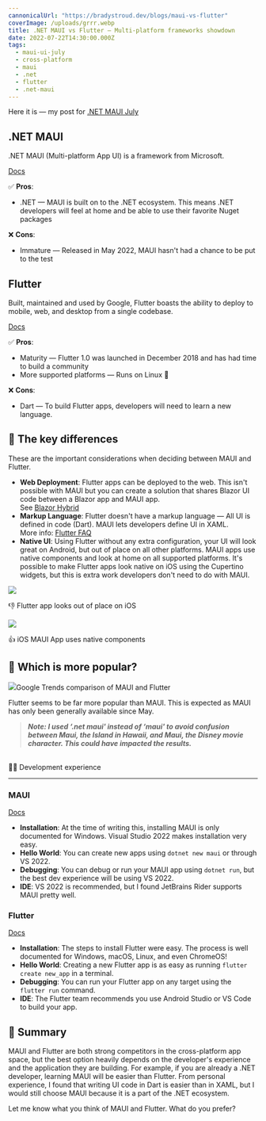 ```yaml
---
cannonicalUrl: "https://bradystroud.dev/blogs/maui-vs-flutter"
coverImage: /uploads/grrr.webp
title: .NET MAUI vs Flutter — Multi-platform frameworks showdown
date: 2022-07-22T14:30:00.000Z
tags:
  - maui-ui-july
  - cross-platform
  - maui
  - .net
  - flutter
  - .net-maui
---
```


Here it is — my post for [.NET MAUI July](https://goforgoldman.com/2022/05/19/maui-ui-july.html)

## .NET MAUI

.NET MAUI (Multi-platform App UI) is a framework from Microsoft.

[Docs](https://docs.microsoft.com/en-us/dotnet/maui/get-started/first-app)

✅ **Pros**:

- .NET — MAUI is built on to the .NET ecosystem. This means .NET developers will feel at home and be able to use their favorite Nuget packages

❌ **Cons**:

- Immature — Released in May 2022, MAUI hasn't had a chance to be put to the test

## Flutter

Built, maintained and used by Google, Flutter boasts the ability to deploy to mobile, web, and desktop from a single codebase.

[Docs](https://docs.flutter.dev/get-started/codelab)

✅ **Pros**:

- Maturity — Flutter 1.0 was launched in December 2018 and has had time to build a community
- More supported platforms — Runs on Linux 🐧

❌ **Cons**:

- Dart — To build Flutter apps, developers will need to learn a new language.

## 🤔 The key differences

These are the important considerations when deciding between MAUI and Flutter.

- **Web Deployment**: Flutter apps can be deployed to the web. This isn't possible with MAUI but you can create a solution that shares Blazor UI code between a Blazor app and MAUI app. \
  See [Blazor Hybrid](https://docs.microsoft.com/en-us/aspnet/core/blazor/hybrid/tutorials/maui)
- **Markup Language**: Flutter doesn't have a markup language — All UI is defined in code (Dart). MAUI lets developers define UI in XAML. \
  More info: [Flutter FAQ](https://docs.flutter.dev/resources/faq#where-is-flutters-markup-language-why-doesnt-flutter-have-a-markup-syntax)
- **Native UI**: Using Flutter without any extra configuration, your UI will look great on Android, but out of place on all other platforms. MAUI apps use native components and look at home on all supported platforms. It's possible to make Flutter apps look native on iOS using the Cupertino widgets, but this is extra work developers don't need to do with MAUI.

![](/uploads/hello-world.webp)

👎 Flutter app looks out of place on iOS

![](/uploads/maui-hello-world.webp)

👍 iOS MAUI App uses native components

## 📸 Which is more popular?

![](/uploads/google-trends.webp)Google Trends comparison of MAUI and Flutter

Flutter seems to be far more popular than MAUI. This is expected as MAUI has only been generally available since May.

> **_Note: I used ‘.net maui' instead of ‘maui' to avoid confusion between Maui, the Island in Hawaii, and Maui, the Disney movie character. This could have impacted the results._**

\
🧑‍💻 Development experience

---

### MAUI

[Docs](https://docs.microsoft.com/en-us/dotnet/maui/get-started/first-app)

- **Installation**: At the time of writing this, installing MAUI is only documented for Windows. Visual Studio 2022 makes installation very easy.
- **Hello World**: You can create new apps using `dotnet new maui` or through VS 2022.
- **Debugging**: You can debug or run your MAUI app using `dotnet run`, but the best dev experience will be using VS 2022.
- **IDE**: VS 2022 is recommended, but I found JetBrains Rider supports MAUI pretty well.

### Flutter

[Docs](https://docs.flutter.dev/get-started/install)

- **Installation**: The steps to install Flutter were easy. The process is well documented for Windows, macOS, Linux, and even ChromeOS!
- **Hello World**: Creating a new Flutter app is as easy as running `flutter create new_app` in a terminal.
- **Debugging**: You can run your Flutter app on any target using the `flutter run` command.
- **IDE**: The Flutter team recommends you use Android Studio or VS Code to build your app.

## 📖 Summary

MAUI and Flutter are both strong competitors in the cross-platform app space, but the best option heavily depends on the developer's experience and the application they are building. For example, if you are already a .NET developer, learning MAUI will be easier than Flutter. From personal experience, I found that writing UI code in Dart is easier than in XAML, but I would still choose MAUI because it is a part of the .NET ecosystem.

Let me know what you think of MAUI and Flutter. What do you prefer?
